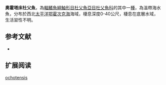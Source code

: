 {{Speciesbox
| name = 奧霍塔床杜父魚
| image = 
| image_width = 250px
| status = NE
| status_system = IUCN3.1
| genus = Myoxocephalus
| species = ochotensis
| authority = [[Schmidt|Schmidt]], 1929
| synonyms = *''Myoxocephalus verrucosus ochotensis ,Schmidt, 1929 ''
}}
'''奧霍塔床杜父魚'''，為[[輻鰭魚綱|輻鰭魚綱]][[鮋形目|鮋形目]][[杜父魚亞目|杜父魚亞目]][[杜父魚科|杜父魚科]]的其中一[[種|種]]，為溫帶海水魚，分布於西北[[太平洋|太平洋]][[鄂霍次克海|鄂霍次克海]]海域，棲息深度0-40公尺，棲息在底層水域，生活習性不明。

==参考文献==
*{{FishBase_species|genus=Myoxocephalus|species=ochotensis|year=2014|month=5}}

== 扩展阅读 ==
{{refbegin}}
{{wikispecies-inline|Myoxocephalus ochotensis|奧霍塔床杜父魚}}
{{refend}}

[[Category:床杜父魚屬|ochotensis]]


{{鮋形目小作品}}